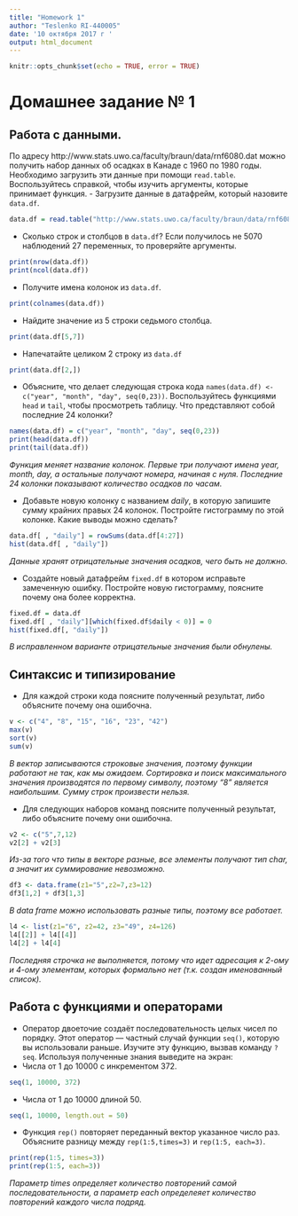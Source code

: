 ```yaml
---
title: "Homework 1"
author: "Teslenko RI-440005"
date: '10 октября 2017 г '
output: html_document
---
```


```r
knitr::opts_chunk$set(echo = TRUE, error = TRUE)
```
# Домашнее задание № 1
## Работа с данными.
По адресу http://www.stats.uwo.ca/faculty/braun/data/rnf6080.dat можно получить набор данных об осадках в Канаде с 1960 по 1980 годы. Необходимо загрузить эти данные при помощи ``read.table``. Воспользуйтесь справкой, чтобы изучить аргументы, которые принимает функция. 
- Загрузите данные в датафрейм, который назовите ``data.df``.

```r
data.df = read.table("http://www.stats.uwo.ca/faculty/braun/data/rnf6080.dat")
```

- Сколько строк и столбцов в ``data.df``? Если получилось не 5070 наблюдений 27 переменных, то проверяйте аргументы.

```r
print(nrow(data.df))
print(ncol(data.df))
```

- Получите имена колонок из ``data.df``.

```r
print(colnames(data.df))
```

- Найдите значение из 5 строки седьмого столбца.

```r
print(data.df[5,7])
```

- Напечатайте целиком 2 строку из ``data.df``

```r
print(data.df[2,])
```

- Объясните, что делает следующая строка кода ``names(data.df) <- c("year", "month", "day", seq(0,23))``. Воспользуйтесь функциями ``head`` и ``tail``, чтобы просмотреть таблицу. Что представляют собой последние 24 колонки?

```r
names(data.df) = c("year", "month", "day", seq(0,23))
print(head(data.df))
print(tail(data.df))
```

*Функция меняет название колонок. Первые три получают имена year, month, day, а остальные получают номера, начиная с нуля.*
*Последние 24 колонки показывают количество осадков по часам.*

- Добавьте новую колонку с названием *daily*, в которую запишите сумму крайних правых 24 колонок. Постройте гистограмму по этой колонке. Какие выводы можно сделать?

```r
data.df[ , "daily"] = rowSums(data.df[4:27])
hist(data.df[ , "daily"])
```

*Данные хранят отрицательные значения осадков, чего быть не должно.*

- Создайте новый датафрейм ``fixed.df`` в котором исправьте замеченную ошибку. Постройте новую гистограмму, поясните почему она более корректна.

```r
fixed.df = data.df
fixed.df[ , "daily"][which(fixed.df$daily < 0)] = 0
hist(fixed.df[, "daily"])
```

*В исправленном варианте отрицательные значения были обнулены.*

## Синтаксис и типизирование
* Для каждой строки кода поясните полученный результат, либо объясните почему она ошибочна.

```r
v <- c("4", "8", "15", "16", "23", "42")
max(v)
sort(v)
sum(v)
```
*В вектор записываются строковые значения, поэтому функции работают не так, как мы ожидаем. Сортировка и поиск максимального значения производятся по первому символу, поэтому "8" является наибольшим. Сумму строк произвести нельзя.*

* Для следующих наборов команд поясните полученный результат, либо объясните почему они ошибочна.

```r
v2 <- c("5",7,12)
v2[2] + v2[3]
```

*Из-за того что типы в векторе разные, все элементы получают тип char, а значит их суммирование невозможно.*

```r
df3 <- data.frame(z1="5",z2=7,z3=12)
df3[1,2] + df3[1,3]
```
*В data frame можно использовать разные типы, поэтому все работает.*

```r
l4 <- list(z1="6", z2=42, z3="49", z4=126)
l4[[2]] + l4[[4]]
l4[2] + l4[4]
```
*Последняя строчка не выполняется, потому что идет адресация к 2-ому и 4-ому элементам, которых формально нет (т.к. создан именованный список).*


## Работа с функциями и операторами
* Оператор двоеточие создаёт последовательность целых чисел по порядку. Этот оператор — частный случай функции ``seq()``, которую вы использовали раньше. Изучите эту функцию, вызвав команду ``?seq``. Используя полученные знания выведите на экран:
+ Числа от 1 до 10000 с инкрементом 372. 

```r
seq(1, 10000, 372)
```

+ Числа от 1 до 10000 длиной 50.
```r
seq(1, 10000, length.out = 50)
```

* Функция ``rep()`` повторяет переданный вектор указанное число раз. Объясните разницу между ``rep(1:5,times=3)`` и ``rep(1:5, each=3)``.

```r
print(rep(1:5, times=3))
print(rep(1:5, each=3))
```
*Параметр times определяет количество повторений самой последовательности, а параметр each определеяет количество повторений каждого числа подряд.*